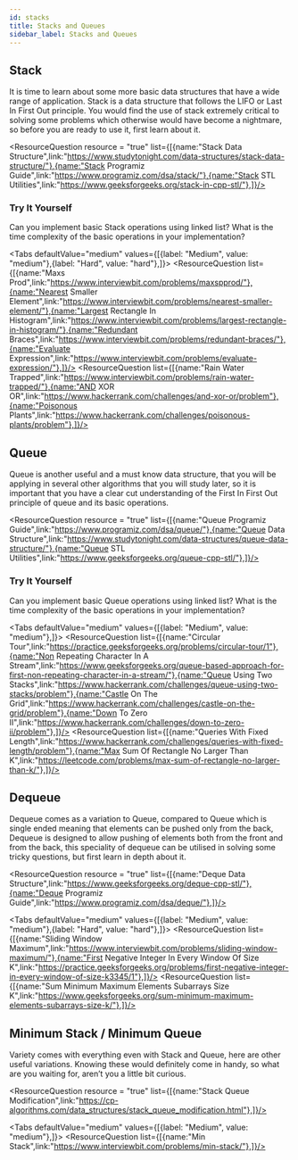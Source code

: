 ```yaml
---
id: stacks
title: Stacks and Queues
sidebar_label: Stacks and Queues
---
```


## Stack 
It is time to learn about some more basic data structures that have a wide range of application. Stack is a data structure that follows the LIFO or Last In First Out principle. You would find the use of stack extremely critical to solving some problems which otherwise would have become a nightmare, so before you are ready to use it, first learn about it.

<TipsCaution tip = "false" content= "The following STL utilities for Stack in C++ are a must know : empty(), size(), pop(), push(), top()." />



<ResourceQuestion resource = "true" list={[{name:"Stack Data Structure",link:"https://www.studytonight.com/data-structures/stack-data-structure/"},{name:"Stack Programiz Guide",link:"https://www.programiz.com/dsa/stack/"},{name:"Stack STL Utilities",link:"https://www.geeksforgeeks.org/stack-in-cpp-stl/"},]}/>



### Try It Yourself
Can you implement basic Stack operations using linked list? What is the time complexity of the basic operations in your implementation?

<Tabs
	defaultValue="medium"
	values={[{label: "Medium", value: "medium"},{label: "Hard", value: "hard"},]}>
	<TabItem value="medium">
		<ResourceQuestion  list={[{name:"Maxs Prod",link:"https://www.interviewbit.com/problems/maxspprod/"},{name:"Nearest Smaller Element",link:"https://www.interviewbit.com/problems/nearest-smaller-element/"},{name:"Largest Rectangle In Histogram",link:"https://www.interviewbit.com/problems/largest-rectangle-in-histogram/"},{name:"Redundant Braces",link:"https://www.interviewbit.com/problems/redundant-braces/"},{name:"Evaluate Expression",link:"https://www.interviewbit.com/problems/evaluate-expression/"},]}/>
	</TabItem>
	<TabItem value="hard">
		<ResourceQuestion  list={[{name:"Rain Water Trapped",link:"https://www.interviewbit.com/problems/rain-water-trapped/"},{name:"AND XOR OR",link:"https://www.hackerrank.com/challenges/and-xor-or/problem"},{name:"Poisonous Plants",link:"https://www.hackerrank.com/challenges/poisonous-plants/problem"},]}/>
	</TabItem>
	
</Tabs>


## Queue 
Queue is another useful and a must know data structure, that you will be applying in several other algorithms that you will study later, so it is important that you have a clear cut understanding of the First In First Out principle of queue and its basic operations.
<TipsCaution tip = "false" content= "The following STL utilities for Queue in C++ are a must know : empty(), size(), pop(), push(), top()." />



<ResourceQuestion resource = "true" list={[{name:"Queue Programiz Guide",link:"https://www.programiz.com/dsa/queue/"},{name:"Queue Data Structure",link:"https://www.studytonight.com/data-structures/queue-data-structure/"},{name:"Queue STL Utilities",link:"https://www.geeksforgeeks.org/queue-cpp-stl/"},]}/>



### Try It Yourself
Can you implement basic Queue operations using linked list? What is the time complexity of the basic operations in your implementation?

<Tabs
	defaultValue="medium"
	values={[{label: "Medium", value: "medium"},]}>
	<TabItem value="medium">
		<ResourceQuestion  list={[{name:"Circular Tour",link:"https://practice.geeksforgeeks.org/problems/circular-tour/1"},{name:"Non Repeating Character In A Stream",link:"https://www.geeksforgeeks.org/queue-based-approach-for-first-non-repeating-character-in-a-stream/"},{name:"Queue Using Two Stacks",link:"https://www.hackerrank.com/challenges/queue-using-two-stacks/problem"},{name:"Castle On The Grid",link:"https://www.hackerrank.com/challenges/castle-on-the-grid/problem"},{name:"Down To Zero II",link:"https://www.hackerrank.com/challenges/down-to-zero-ii/problem"},]}/>
	</TabItem>
	<TabItem value="Hard">
		<ResourceQuestion  list={[{name:"Queries With Fixed Length",link:"https://www.hackerrank.com/challenges/queries-with-fixed-length/problem"},{name:"Max Sum Of Rectangle No Larger Than K",link:"https://leetcode.com/problems/max-sum-of-rectangle-no-larger-than-k/"},]}/>
	</TabItem>
</Tabs>


## Dequeue
Dequeue comes as a variation to Queue, compared to Queue which is single ended meaning that elements can be pushed only from the back, Dequeue is designed to allow pushing of elements both from the front and from the back, this speciality of dequeue can be utilised in solving some tricky questions, but first learn in depth about it.

<TipsCaution tip = "false" content= "The following STL utilities for Deque in C++ are a must know : empty(), size(), front(), back(), pop_back(), push_back(), pop_front(), push_front()." />


<ResourceQuestion resource = "true" list={[{name:"Deque Data Structure",link:"https://www.geeksforgeeks.org/deque-cpp-stl/"},{name:"Deque Programiz Guide",link:"https://www.programiz.com/dsa/deque/"},]}/>


<Tabs
	defaultValue="medium"
	values={[{label: "Medium", value: "medium"},{label: "Hard", value: "hard"},]}>
	<TabItem value="medium">
		<ResourceQuestion  list={[{name:"Sliding Window Maximum",link:"https://www.interviewbit.com/problems/sliding-window-maximum/"},{name:"First Negative Integer In Every Window Of Size K",link:"https://practice.geeksforgeeks.org/problems/first-negative-integer-in-every-window-of-size-k3345/1"},]}/>
	</TabItem>
	<TabItem value="hard">
		<ResourceQuestion  list={[{name:"Sum Minimum Maximum Elements Subarrays Size K",link:"https://www.geeksforgeeks.org/sum-minimum-maximum-elements-subarrays-size-k/"},]}/>
	</TabItem>
	
</Tabs>


## Minimum Stack / Minimum Queue
Variety comes with everything even with Stack and Queue, here are other useful variations. Knowing these would definitely come in handy, so what are you waiting for, aren’t you a little bit curious.


<ResourceQuestion resource = "true" list={[{name:"Stack Queue Modification",link:"https://cp-algorithms.com/data_structures/stack_queue_modification.html"},]}/>


<Tabs
	defaultValue="medium"
	values={[{label: "Medium", value: "medium"},]}>
	<TabItem value="medium">
		<ResourceQuestion  list={[{name:"Min Stack",link:"https://www.interviewbit.com/problems/min-stack/"},]}/>
	</TabItem>
	
</Tabs>

